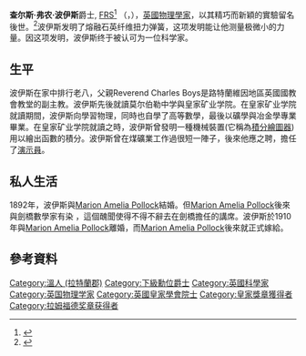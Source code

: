 {{Infobox scientist
 |name              = 查尔斯·弗农·波伊斯爵士<br>Sir Charles Vernon Boys
 |image             = CVBoys.jpg
 |image_size       =
 |caption           = 查尔斯·弗农·波伊斯爵士, FRS
 |birth_date        =15 March 1855
 |birth_place       = [[拉特蘭郡|拉特蘭郡]][[溫_(拉特蘭郡)|溫]] <ref name="MacTutor">[http://www-history.mcs.st-and.ac.uk/Biographies/Boys.html J J O'Connor and E F Robertson, "Sir Charles Vernon Boys"] {{Wayback|url=http://www-history.mcs.st-and.ac.uk/Biographies/Boys.html |date=20191110070756 }}, MacTutor History of Mathematics archive, [[圣安德鲁斯大学|圣安德鲁斯大学]]</ref>
 |death_date        =30 March 1944
 |death_place       =[[漢普郡|漢普郡]][[安多夫,_新罕布夏|安多夫]][[聖瑪莉伯恩|聖瑪莉伯恩]]<ref name="MacTutor"/>
 |residence         =
 |citizenship       = [[英國|英國]]
 |nationality       =
 |ethnicity         =
 |field             =[[物理學家|物理學家]]
 |work_institutions =
 |alma_mater        =
 |doctoral_advisor  =
 |doctoral_students =
 |known_for         =
 |author_abbrev_bot =
 |author_abbrev_zoo =
 |influences        =
 |influenced        =
 |prizes            =
 |footnotes         =
 |signature         =
}}
'''查尔斯·弗农·波伊斯'''爵士, [[皇家學會院士|FRS]]<ref name="frs">{{cite journal|title=Charles Vernon Boys, 1855-1944|journal=Obituary Notices of Fellows of the Royal Society|date=1944-11-01|doi=10.1098/rsbm.1944.0021|url=http://rsbm.royalsocietypublishing.org/content/royobits/4/13/771|language=en|volume=4|issue=13|pages=771–788|issn=1479-571X|accessdate=2018-04-02|author=Rayleigh|archive-date=2018-06-02|archive-url=https://web.archive.org/web/20180602001211/http://rsbm.royalsocietypublishing.org/content/royobits/4/13/771|dead-url=no}}</ref> （{{lang-en|Sir '''Charles Vernon Boys'''}}，{{bd|1855年|3月15日|1944年|3月30日}}），[[英國|英國]][[物理學家|物理學家]]，以其精巧而新穎的實驗留名後世。<ref>{{MacTutor Biography|id=Boys}}</ref>波伊斯发明了熔融石英纤维扭力弹簧，这项发明能让他测量极微小的力量。因这项发明，波伊斯终于被认可为一位科学家。

== 生平 ==
波伊斯在家中排行老八，父親Reverend Charles Boys是路特蘭維因地區英國國教會教堂的副主教。波伊斯先後就讀莫尔伯勒中学與皇家矿业学院。在皇家矿业学院就讀期間，波伊斯向{{tsl|en|Frederick Guthrie||Frederick Guthrie}}學習物理，同時也自學了高等數學，最後以礦學與冶金學專業畢業。在皇家矿业学院就讀之時，波伊斯曾發明一種機械裝置(它稱為[[積分繪圖器|積分繪圖器]])用以繪出函數的積分。波伊斯曾在煤礦業工作過很短一陣子，後來他應{{tsl|en|Frederick Guthrie||Frederick Guthrie}}之聘，擔任了[[演示員|演示員]]。

<!-- == 實驗物理學 ==

波伊斯發明了熔融石英纖維扭力彈簧，這項發明能讓他測量極微小的力量。因這項發明，波伊斯終於被認可為一位科學家。
He made the fused quartz fibres for his instrument by attaching a quartz rod to a [[弩|弩]] quarrel, heating the rod to the point of melting, and firing the crossbow. By this means he produced fibre so thin that it could not be resolved with an optical microscope.<ref name="frs" />  He used this invention to build a [[辐射计|辐射计]] capable of responding to the light of a single candle more than one mile away, and used that device for [[天文學|天文學]] observations.  In 1895 he published a measurement of the [[万有引力常数|万有引力常数]] ''G'' that improved upon the accuracy achieved by [[亨利·卡文迪什|亨利·卡文迪什]].  Boys' method relied on the same theory as Cavendish's, but used two masses suspended at one height and two nearby masses suspended at a different height, to minimize the unwanted interaction between opposite masses.<ref name="Cavendish">{{cite journal|url=http://www.nature.com/articles/050330a0|pages=330–334|title=On the Newtonian Constant of Gravitation1|journal=Nature|volume=50|issue=1292|date=1894-08-02|language=En|accessdate=2018-04-02|doi=10.1038/050330a0}}</ref>

He was a critic of the solar design of {{tsl|en|Frank Shuman||Frank Shuman}}, so Shuman hired him, and together they patented a "[[:File:US_Patent_1240890.pdf|Sun-Boiler]]", which is similar to modern day {{tsl|en|parabolic trough||parabolic trough}} solar power plants.<ref>[https://netfiles.uiuc.edu/mragheb/www/NPRE%20498ES%20Energy%20Storage%20Systems/Solar%20Thermal%20Power%20and%20Energy%20Storage%20Historical%20Perspective.pdf Solar Thermal Power and Energy Storage Historical Perspective]</ref>


== 公共服務與教育事業 ==

In 1897 Boys became a {{tsl|en|Metropolitan Gas Act 1860||Metropolitan Gas Referee}}, charged with assessing a fair price for [[煤气|煤气]]. He initially worked on the replacement of the {{tsl|en|Candlepower||standard candle}}, used to determine the quality of the gas for lighting, by the {{tsl|en|Augustus George Vernon Harcourt||Harcourt pentane lamp}}. As heating grew to become the principal use of coal gas, Boys undertook fundamental work on [[量热法|量热法]] to measure and record the heat content of the gas, achieving a substantial increase in precision of measurement.  At this time the national gas bill for the United Kingdom was fifty million  [[英镑|英镑]], so a one-percent correction to the bill represented a very significant amount of money.<ref name="frs" />

Boys also worked on high-speed [[摄影|摄影]] of lightning and bullets in flight, and conducted public lectures on the properties of [[肥皂泡|肥皂泡]], which were gathered into the book ''Soap Bubbles: Their Colours and the Forces Which Mould Them'', a classic of scientific popularization.  The first edition of ''Soap Bubbles'' appeared in 1890 and the second in 1911; it has remained in print to this day.  The book deeply impressed [[法国|法国]] writer [[阿尔弗雷德·雅里|阿尔弗雷德·雅里]], who in 1898 wrote the absurdist novel ''{{tsl|en|Exploits and Opinions of Dr. Faustroll, Pataphysician||Exploits and Opinions of Dr. Faustroll, Pataphysician}}'', in which the title character, who was born at the age of 63 and sails in a sieve, is described as a friend of C.V. Boys (''see also'' {{tsl|en|'Pataphysics||'Pataphysics}}).

== 榮譽 ==

Boys was an assistant professor at the {{tsl|en|Royal College of Science||Royal College of Science}} (now [[伦敦帝国学院|伦敦帝国学院]]) in [[南肯辛顿|南肯辛顿]] from 1889 to 1897, as well as an examiner at the [[倫敦大學|倫敦大學]]. In 1899 he presented the [[英国皇家科学院圣诞讲座|英国皇家科学院圣诞讲座]].  He was elected to the [[皇家学会|皇家学会]] in 1888<ref name="frs"/> and knighted in 1935.  He was awarded the [[皇家獎章|皇家獎章]] in 1896 and the {{tsl|en|Rumford Medal||Rumford Medal}} in 1924.  He was awarded the {{tsl|en|Elliott Cresson Medal||Elliott Cresson Medal}} in 1939.
 -->
== 私人生活 ==

1892年，波伊斯與[[Marion_Amelia_Pollock|Marion Amelia Pollock]]結婚。但[[Marion_Amelia_Pollock|Marion Amelia Pollock]]後來與劍橋數學家{{tsl|en|Andrew Forsyth||Andrew Forsyth}}有染 ，這個醜聞使得{{tsl|en|Andrew Forsyth||Andrew Forsyth}}不得不辭去在劍橋擔任的講席。波伊斯於1910年與[[Marion_Amelia_Pollock|Marion Amelia Pollock]]離婚，而[[Marion_Amelia_Pollock|Marion Amelia Pollock]]後來就正式嫁給{{tsl|en|Andrew Forsyth||Andrew Forsyth}}。

==參考資料==
{{reflist}}

{{wikisource author|Charles Vernon Boys}}
{{wikiquote}}

{{拉姆福德奖章获得者}}
{{Authority control}}

{{DEFAULTSORT:Boys, C.V.}}
[[Category:溫人_(拉特蘭郡)|Category:溫人 (拉特蘭郡)]]
[[Category:下級勳位爵士|Category:下級勳位爵士]]
[[Category:英國科學家|Category:英國科學家]]
[[Category:英国物理学家|Category:英国物理学家]]
[[Category:英國皇家學會院士|Category:英國皇家學會院士]]
[[Category:皇家獎章獲得者|Category:皇家獎章獲得者]]
[[Category:拉姆福德奖章获得者|Category:拉姆福德奖章获得者]]